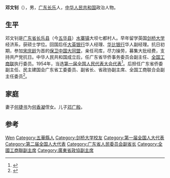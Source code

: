 '''邓文钊'''（{{bd|1908年||1971年}}），男，[[广东省|广东]][[长乐县|长乐]]人，[[中华人民共和国|中华人民共和国]]政治人物。

== 生平 ==
邓文钊是[[广东省|广东省]][[长乐县|长乐县]]（今[[五华县|五华县]]）[[水寨镇|水寨镇]]大坝七都村人。早年留学英国[[剑桥大学|剑桥大学]]经济系，获硕士学位。回国后任[[大英银行|大英银行]]华人经理、[[华比银行|华比银行]]华人副经理。抗日初期，参加[[宋庆龄|宋庆龄]]为首的[[保卫中国大同盟|保卫中国大同盟]]，亲任司库，尽力操劳，募集大批经费，支持共产党抗日。中华人民共和国成立后，任广东省华侨事务委员会副主任、[[全国工商联|全国工商联]]执行委员。1954年，当选[[第一届全国人民代表大会代表名单|第一届全国人民代表大会代表]]<ref>{{cite book|author=全国人民代表大会常务委员会办公厅|title=中华人民共和国第一届全国人民代表大会代表名单|year=1955年|publisher=全国人民代表大会常务委员会办公厅|url=http://book.ucdrs.superlib.net/views/specific/2929/bookDetail.jsp?dxNumber=000005772167&d=546843D0AE2464CD1C95896344A85614&fenlei=04070402|access-date=2015-01-27|archive-date=2019-01-24|archive-url=https://web.archive.org/web/20190124105450/http://book.ucdrs.superlib.net/views/specific/2929/bookDetail.jsp?dxNumber=000005772167&d=546843D0AE2464CD1C95896344A85614&fenlei=04070402|dead-url=no}}</ref>。后担任广东省侨委副主任、民主建国会广东省工委委员、副省长、省政协副主席、全国工商联合会副主任委员<ref>{{Cite book|title=五华人物|last=政协五华县文史研究委员会，五华县地方志编纂委员会办公室编|first=|publisher=|year=2009年12月|isbn=|location=|pages=3}}</ref>。

== 家庭 ==
妻子[[何捷书|何捷书]]为[[何香凝|何香凝]]侄女。儿子[[邓广殷|邓广殷]]。

== 参考 ==
{{reflist}}

{{中国政治人物小作品}}
{{Navboxes 
| title  = 邓文钊在[[中华全国工商业联合会|中华全国工商业联合会]]的职务
| list1  =
{{中华全国工商业联合会第二届执行委员会}}
{{中华全国工商业联合会第三届执行委员会}}
}}

{{Authority control}}
{{DEFAULTSORT:Deng邓}}
[[Category:邓姓|Wen]]
[[Category:五華縣人|Category:五華縣人]]
[[Category:剑桥大学校友|Category:剑桥大学校友]]
[[Category:第一届全国人大代表|Category:第一届全国人大代表]]
[[Category:第二届全国人大代表|Category:第二届全国人大代表]]
[[Category:广东省人民委员会副省长|Category:广东省人民委员会副省长]]
[[Category:全國工商聯副主席|Category:全國工商聯副主席]]
[[Category:廣東省政協副主席|Category:廣東省政協副主席]]